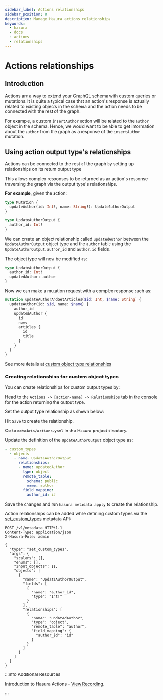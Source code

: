 ```yaml
---
sidebar_label: Actions relationships
sidebar_position: 8
description: Manage Hasura actions relationships
keywords:
  - hasura
  - docs
  - actions
  - relationships
---
```



# Actions relationships

## Introduction

Actions are a way to extend your GraphQL schema with custom queries or mutations. It is quite a typical case that an
action's response is actually related to existing objects in the schema and the action needs to be connected with the
rest of the graph.

For example, a custom `insertAuthor` action will be related to the `author` object in the schema. Hence, we would want
to be able to get information about the `author` from the graph as a response of the `insertAuthor` mutation.

## Using action output type's relationships

Actions can be connected to the rest of the graph by setting up relationships on its return output type.

This allows complex responses to be returned as an action's response traversing the graph via the output type's
relationships.

**For example**, given the action:

```graphql
type Mutation {
  updateAuthor(id: Int!, name: String!): UpdateAuthorOutput
}

type UpdateAuthorOutput {
  author_id: Int!
}
```

We can create an object relationship called `updatedAuthor` between the `UpdateAuthorOutput` object type and the
`author` table using the `UpdateAuthorOutput.author_id` and `author.id` fields.

The object type will now be modified as:

```graphql {3}
type UpdateAuthorOutput {
  author_id: Int!
  updatedAuthor: author
}
```

Now we can make a mutation request with a complex response such as:

```graphql
mutation updateAuthorAndGetArticles($id: Int, $name: String) {
  updateAuthor(id: $id, name: $name) {
    author_id
    updatedAuthor {
      id
      name
      articles {
        id
        title
      }
    }
  }
}
```

See more details at [custom object type relationships](/actions/types.mdx)

### Creating relationships for custom object types

You can create relationships for custom output types by:

<Tabs groupId="user-preference" className="api-tabs">
<TabItem value="console" label="Console">

Head to the `Actions -> [action-name] -> Relationships` tab in the console for the action returning the output type.

Set the output type relationship as shown below:

<Thumbnail src='/img/actions/actions-relationship.png' alt='Console action relationship' />

Hit `Save` to create the relationship.

</TabItem>
<TabItem value="cli" label="CLI">

Go to `metadata/actions.yaml` in the Hasura project directory.

Update the definition of the `UpdateAuthorOutput` object type as:

```yaml {4-11}
- custom_types
  - objects
    - name: UpdateAuthorOutput
      relationships:
      - name: updatedAuthor
        type: object
        remote_table:
          schema: public
          name: author
        field_mapping:
          author_id: id
```

Save the changes and run `hasura metadata apply` to create the relationship.

</TabItem>
<TabItem value="api" label="API">

Action relationships can be added while defining custom types via the
[set_custom_types](/api-reference/metadata-api/custom-types.mdx#metadata-set-custom-types) metadata API:

```http {20-29}
POST /v1/metadata HTTP/1.1
Content-Type: application/json
X-Hasura-Role: admin

{
  "type": "set_custom_types",
  "args": {
    "scalars": [],
    "enums": [],
    "input_objects": [],
    "objects": [
      {
        "name": "UpdateAuthorOutput",
        "fields": [
          {
            "name": "author_id",
            "type": "Int!"
          }
        ],
        "relationships": [
          {
            "name": "updatedAuthor",
            "type": "object",
            "remote_table": "author",
            "field_mapping": {
              "author_id": "id"
            }
          }
        ]
      }
    ]
  }
}
```

  </TabItem>
</Tabs>

:::info Additional Resources

Introduction to Hasura Actions -
[View Recording](https://hasura.io/events/webinar/hasura-actions/?pg=docs&plcmt=body&cta=view-recording&tech=).

:::
